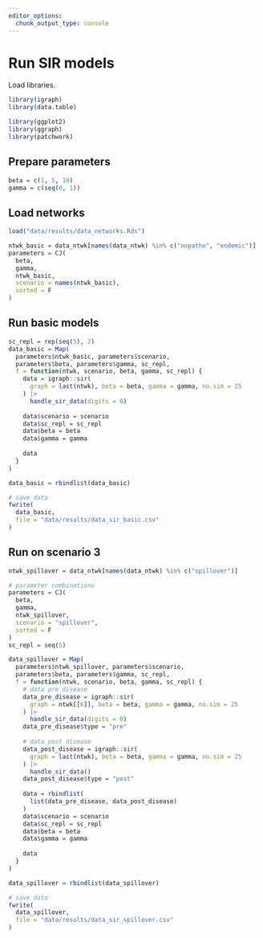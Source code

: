 ```yaml
---
editor_options: 
  chunk_output_type: console
---
```


# Run SIR models

Load libraries.

```r
library(igraph)
library(data.table)

library(ggplot2)
library(ggraph)
library(patchwork)
```

## Prepare parameters

```r
beta = c(1, 5, 10)
gamma = c(seq(0, 1))
```

## Load networks

```r
load("data/results/data_networks.Rds")
```

```r
ntwk_basic = data_ntwk[names(data_ntwk) %in% c("nopatho", "endemic")]
parameters = CJ(
  beta, 
  gamma, 
  ntwk_basic, 
  scenario = names(ntwk_basic), 
  sorted = F
)
```

## Run basic models

```r
sc_repl = rep(seq(5), 2)
data_basic = Map(
  parameters$ntwk_basic, parameters$scenario, 
  parameters$beta, parameters$gamma, sc_repl,
  f = function(ntwk, scenario, beta, gamma, sc_repl) {
    data = igraph::sir(
      graph = last(ntwk), beta = beta, gamma = gamma, no.sim = 25
    ) |>
      handle_sir_data(digits = 0)
    
    data$scenario = scenario
    data$sc_repl = sc_repl
    data$beta = beta
    data$gamma = gamma
    
    data
  }
)

data_basic = rbindlist(data_basic)

# save data
fwrite(
  data_basic,
  file = "data/results/data_sir_basic.csv"
)
```

## Run on scenario 3

```r
ntwk_spillover = data_ntwk[names(data_ntwk) %in% c("spillover")]

# parameter combinations
parameters = CJ(
  beta, 
  gamma, 
  ntwk_spillover, 
  scenario = "spillover", 
  sorted = F
)
sc_repl = seq(5)

data_spillover = Map(
  parameters$ntwk_spillover, parameters$scenario, 
  parameters$beta, parameters$gamma, sc_repl,
  f = function(ntwk, scenario, beta, gamma, sc_repl) {
    # data pre disease
    data_pre_disease = igraph::sir(
      graph = ntwk[[6]], beta = beta, gamma = gamma, no.sim = 25
    ) |>
      handle_sir_data(digits = 0)
    data_pre_disease$type = "pre"
    
    # data post disease
    data_post_disease = igraph::sir(
      graph = last(ntwk), beta = beta, gamma = gamma, no.sim = 25
    ) |>
      handle_sir_data()
    data_post_disease$type = "post"
    
    data = rbindlist(
      list(data_pre_disease, data_post_disease)
    )
    data$scenario = scenario
    data$sc_repl = sc_repl
    data$beta = beta
    data$gamma = gamma
    
    data
  }
)

data_spillover = rbindlist(data_spillover)

# save data
fwrite(
  data_spillover,
  file = "data/results/data_sir_spillover.csv"
)
```

